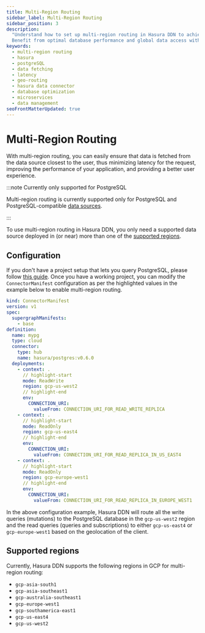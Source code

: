 ```yaml
---
title: Multi-Region Routing
sidebar_label: Multi-Region Routing
sidebar_position: 3
description:
  "Understand how to set up multi-region routing in Hasura DDN to achieve efficient data fetching and lower latency.
  Benefit from optimal database performance and global data access with Hasura."
keywords:
  - multi-region routing
  - hasura
  - postgreSQL
  - data fetching
  - latency
  - geo-routing
  - hasura data connector
  - database optimization
  - microservices
  - data management
seoFrontMatterUpdated: true
---
```


# Multi-Region Routing

With multi-region routing, you can easily ensure that data is fetched from the data source closest to the user, thus
minimizing latency for the request, improving the performance of your application, and providing a better user
experience.

:::note Currently only supported for PostgreSQL

Multi-region routing is currently supported only for PostgreSQL and PostgreSQL-compatible
[data sources](https://hasura.io/connectors#connectors-list).

:::

To use multi-region routing in Hasura DDN, you only need a supported data source deployed in (or near) more than one
of the [supported regions](#supported-regions).

## Configuration

If you don't have a project setup that lets you query PostgreSQL, please follow
[this guide](/getting-started/1-create-a-project.mdx). Once you have a working project, you can modify the
`ConnectorManifest` configuration as per the highlighted values in the example below to enable multi-region routing.

```yaml
kind: ConnectorManifest
version: v1
spec:
  supergraphManifests:
    - base
definition:
  name: mypg
  type: cloud
  connector:
    type: hub
    name: hasura/postgres:v0.6.0
  deployments:
    - context: .
      // highlight-start
      mode: ReadWrite
      region: gcp-us-west2
      // highlight-end
      env:
        CONNECTION_URI:
          valueFrom: CONNECTION_URI_FOR_READ_WRITE_REPLICA
    - context: .
      // highlight-start
      mode: ReadOnly
      region: gcp-us-east4
      // highlight-end
      env:
        CONNECTION_URI:
          valueFrom: CONNECTION_URI_FOR_READ_REPLICA_IN_US_EAST4
    - context: .
      // highlight-start
      mode: ReadOnly
      region: gcp-europe-west1
      // highlight-end
      env:
        CONNECTION_URI:
          valueFrom: CONNECTION_URI_FOR_READ_REPLICA_IN_EUROPE_WEST1
```

In the above configuration example, Hasura DDN will route all the write queries (mutations) to the PostgreSQL database
in the `gcp-us-west2` region and the read queries (queries and subscriptions) to either `gcp-us-east4` or
`gcp-europe-west1` based on the geolocation of the client.

## Supported regions

Currently, Hasura DDN supports the following regions in GCP for multi-region routing:

- `gcp-asia-south1`
- `gcp-asia-southeast1`
- `gcp-australia-southeast1`
- `gcp-europe-west1`
- `gcp-southamerica-east1`
- `gcp-us-east4`
- `gcp-us-west2`
